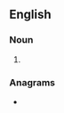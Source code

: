 ==English==

===Noun===
{{head|en|noun form}}

# {{plural of|en|anarch}}

===Anagrams===
* {{anagrams|en|a=aachnrs|Charans|charans}}